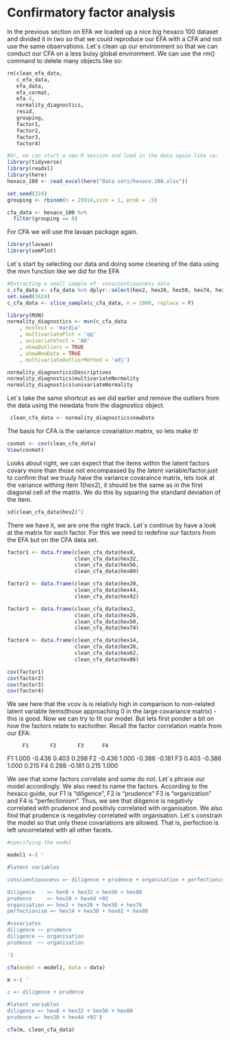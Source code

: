 # Confirmatory factor analysis 

In the previous section on EFA we loaded up a nice big hexaco 100 dataset and divided it in two so that we could reproduce our EFA with a CFA and not use the same observations. Let´s clean up our environment so that we can conduct our CFA on a less buisy global environment. We can use the rm() command to delete many objects like so: 

```r
rm(clean_efa_data,
   c_efa_data,
   efa_data,
   efa_cormat,
   efa.4,
   normality_diagnostics,
   resid, 
   grouping,
   factor1,
   factor2,
   factor3,
   factor4)

#Or, we can start a new R session and load in the data again like so:
library(tidyverse)
library(readxl)
library(here)
hexaco_100 <- read_excel(here("Data sets/hexaco.100.xlsx"))

set.seed(324)
grouping <- rbinom(n = 25914,size = 1, prob = .5)

cfa_data <- hexaco_100 %>%
  filter(grouping == 0)
```

For CFA we will use the lavaan package again. 

```r
library(lavaan)
library(semPlot)
```

Let´s start by selecting our data and doing some cleaning of the data using the mvn function like we did for the EFA
```r
#Extracting a small sample of  conscientiousness data
c_cfa_data <- cfa_data %>% dplyr::select(hex2, hex26, hex50, hex74, hex8, hex32, hex56, hex80, hex14, hex38, hex62, hex86, hex20, hex44, hex68, hex92)
set.seed(3424)
c_cfa_data <- slice_sample(c_cfa_data, n = 1000, replace = F)

library(MVN)
normality_diagnostics <- mvn(c_cfa_data
    , mvnTest = 'mardia'
    , multivariatePlot = 'qq' 
    , univariateTest = 'AD'
    , showOutliers = TRUE 
    , showNewData = TRUE 
    , multivariateOutlierMethod = 'adj')

normality_diagnostics$Descriptives
normality_diagnostics$multivariateNormality
normality_diagnostics$univariateNormality

```

Let´s take the same shortcut as we did earlier and remove the outliers from the data using the newdata from the diagnostics object. 
```r
 clean_cfa_data <- normality_diagnostics$newData
```

The basis for CFA is the variance covariation matrix, so lets make it! 
```r
covmat <- cov(clean_cfa_data)
View(covmat)
```
Looks about right, we can expect that the items within the latent factors covary more than those not encompassed by the latent variable/factor.just to confirm that we truuly have the variance covaraince matrix, lets look at the variance withing item 1(hex2), it should be the same as in the first diagonal cell of the matrix. We do this by squaring the standard deviation of the item.

```r
sd(clean_cfa_data$hex2)^2
```
There we have it, we are one the right track. Let´s continue by have a look at the matrix for each factor. For this we need to redefine our factors from the EFA but on the CFA data set.

```r
factor1 <- data.frame(clean_cfa_data$hex8, 
                      clean_cfa_data$hex32, 
                      clean_cfa_data$hex56, 
                      clean_cfa_data$hex80)

factor2 <- data.frame(clean_cfa_data$hex20, 
                      clean_cfa_data$hex44, 
                      clean_cfa_data$hex92)

factor3 <- data.frame(clean_cfa_data$hex2, 
                      clean_cfa_data$hex26, 
                      clean_cfa_data$hex50, 
                      clean_cfa_data$hex74)

factor4 <- data.frame(clean_cfa_data$hex14, 
                      clean_cfa_data$hex38, 
                      clean_cfa_data$hex62, 
                      clean_cfa_data$hex86)

cov(factor1)
cov(factor2) 
cov(factor3)
cov(factor4)
```
We see here that the vcov is is relativly high in comparison to non-related latent variable items(those approaching 0 in the large covariance matrix) - this is good. 
Now we can try to fit our model. But lets first ponder a bit on how the factors relate to eachother. Recall the factor correlation matrix from our EFA:

 	     F1  	  F2  	   F3  	   F4  
F1	 1.000	-0.436	 0.403	 0.298
F2	-0.436	 1.000	-0.386	-0.181
F3	 0.403	-0.386	 1.000	 0.215
F4	 0.298	-0.181	 0.215	 1.000

We see that some factors correlate and some do not. Let´s phrase our model accordingly. We also need to name the factors. According to the hexaco guide, our F1 is "diligence", F2 is "prudence" F3 is "organization" and F4 is "perfectionism". Thus, we see that diligence is negativly correlated with prudence and positivly correlated with organisation. We also find that prudence is negativley correlated with organisation. Let´s constrain the model so that only these covariations are allowed. That is, perfection is left uncorrelated with all other facets.

```r
#specifying the model

model1 <-( '

#latent variables

conscientiousness =~ diligence + prudence + organisation + perfectionism

diligence    =~ hex8 + hex32 + hex56 + hex80 
prudence     =~ hex20 + hex44 +92 
organisation =~ hex2 + hex26 + hex50 + hex74
perfectionism =~ hex14 + hex38 + hex62 + hex86

#covariates
diligence ~~ prudence
diligence ~~ organisation
prudence  ~~ organisation

')

cfa(model = model1, data = data)

m <-( '

c =~ diligence + prudence 

#latent variables
diligence =~ hex8 + hex32 + hex56 + hex80 
prudence =~ hex20 + hex44 +92')

cfa(m, clean_cfa_data)



```




